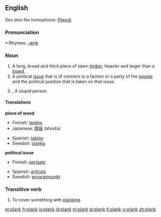 ==English==
''See also the homophone: [[Planck]]''

===Pronunciation===
*:Rhymes: [[Rhymes:English:-æŋk|-æŋk]]

===Noun===
{{en-noun}}

# A long, broad and thick piece of sawn [[timber]], heavier and larger than a [[board]].
# A political [[issue]] that is of concern to a faction or a party of the [[people]] and the political position that is taken on that issue.
# {{British}},{{slang}} A stupid person.

====Translations====
'''piece of wood'''
{{top}}
*Finnish: [[lankku]]
*Japanese: [[厚板]] (atsuita)
{{mid}}
*Spanish: [[tablón]]
*Swedish: [[planka]]
{{bottom}}

'''political issue'''
*Finnish: [[periaate]]
{{top}}
*Spanish: [[artículo]]
*Swedish: [[programpunkt]]
{{bottom}}

===Transitive verb===
{{en-verb}}

# To cover something with [[planking]].

[[et:plank]]
[[fr:plank]]
[[io:plank]]
[[id:plank]]
[[nl:plank]]
[[pl:plank]]
[[fi:plank]]
[[vi:plank]]
[[zh:plank]]